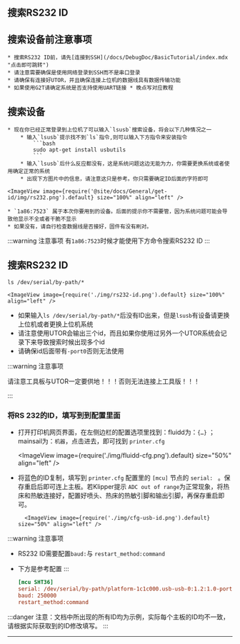 
## 搜索RS232 ID

## 搜索设备前注意事项

    * 搜索RS232 ID前，请先[连接到SSH](/docs/DebugDoc/BasicTutorial/index.mdx "点击即可跳转")
    * 请注意需要确保是使用网络登录到SSH而不是串口登录
    * 请确保有连接好UTOR，并且确保连接上位机的数据线具有数据传输功能
    * 如果使用G2T请确定系统是否支持使用UART链接 * 晚点写对应教程

## 搜索设备

    * 现在你已经正常登录到上位机了可以输入`lsusb`搜索设备，将会以下几种情况之一
        * 输入`lsusb`提示找不到`ls`指令,则可以输入下方指令来安装指令
            ```bash
            sudo apt-get install usbutils
            ```
        * 输入`lsusb`后什么反应都没有，这是系统问题这边无能为力，你需要更换系统或者使用确定正常的系统
        * 出现下方图片中的信息，请注意这只是参考。你只需要确定ID后面的字符即可
        
    <ImageView image={require('@site/docs/General/get-id/img/rs232.png').default} size="100%" align="left" />

    * `1a86:7523` 属于本次你要用到的设备。后面的提示你不需要管，因为系统问题可能会导致他显示不全或者干脆不显示
    * 如果没有，请自行检查数据线是否接好，固件有没有刷对。

:::warning 注意事项
有`1a86:7523`时候才能使用下方命令搜索RS232 ID
:::

## 搜索RS232 ID

```
ls /dev/serial/by-path/*
```

    <ImageView image={require('./img/rs232-id.png').default} size="100%" align="left" />


* 如果输入`ls /dev/serial/by-path/*`后没有ID出来，但是`lsusb`有设备请更换上位机或者更换上位机系统
* 请注意使用UTOR会输出三个id，而且如果你使用过另外一个UTOR系统会记录下来导致搜索时候出现多个id
* 请确保id后面带有`-port0`否则无法使用

:::warning 注意事项

请注意工具板与UTOR一定要供地！！！否则无法连接上工具版！！！

:::

### 将RS 232的ID，填写到到配置里面

* 打开打印机网页界面，在左侧边栏的配置选项里找到：fluidd为：`{…}` ；mainsail为：`机器`，点击进去，即可找到 `printer.cfg`

    <ImageView image={require('./img/fluidd-cfg.png').default} size="50%" align="left" />

* 将蓝色的ID复制，填写到 `printer.cfg` 配置里的 `[mcu]` 节点的 `serial: ` 。保存重启后即可连上主板。若Klipper提示 ``ADC out of range``为正常现象，将热床和热敏连接好，配置好喷头、热床的热敏引脚和输出引脚，再保存重启即可。

        <ImageView image={require('./img/cfg-usb-id.png').default} size="50%" align="left" />

:::warning 注意事项
* RS232 ID需要配置`baud:`与 `restart_method:command`
* 下方是参考配置
:::

    ```cfg
    [mcu SHT36]
    serial: /dev/serial/by-path/platform-1c1c000.usb-usb-0:1.2:1.0-port0
    baud: 250000
    restart_method:command
    ```

:::danger
注意：文档中所出现的所有ID均为示例，实际每个主板的ID均不一致，请根据实际获取到的ID修改填写。
:::

----



